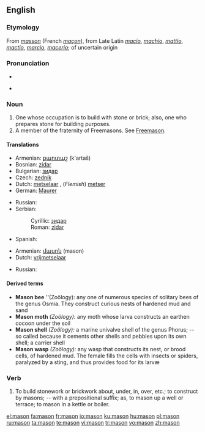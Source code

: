 {{wikipedia|dab=mason}}
{{also|Mason}}
==English==

===Etymology===
From {{etyl|fro}} ''[[masson]]'' (French ''[[maçon]]''), from Late Latin ''[[macio]]'', ''[[machio]]'', ''[[mattio]]'', ''[[mactio]]'', ''[[marcio]]'', ''[[macerio]]''; of uncertain origin

===Pronunciation===
* {{audio|en-us-mason.ogg|Audio (US)}}

* {{rhymes|eɪsən}}

===Noun===
{{en-noun}}

# One whose occupation is to build with stone or brick; also, one who prepares stone for building purposes.
# A member of the fraternity of Freemasons. See [[Freemason]].

====Translations====
{{trans-top|one who builds with stone or brick}}
* Armenian: [[քարտաշ]] (k'artaš)
* Bosnian: [[zidar#Bosnian|zidar]] {{m}}
* Bulgarian: [[зидар#Bulgarian|зидар]] {{m}}
* Czech: [[zedník]] {{m}}
* Dutch: [[metselaar]] {{m}}, (''Flemish'') [[metser]] {{m}}
* German: [[Maurer]] {{m}}
{{trans-mid}}
* Russian: {{t|ru|каменщик|tr=kámenščik|m}}
* Serbian:
*: Cyrillic: [[зидар#Serbian|зидар]] {{m}}
*: Roman: [[zidar#Serbian|zidar]] {{m}}
* Spanish: {{t|es|albañil|m}}
{{trans-bottom}}

{{trans-top|Freemason}}
* Armenian: [[մասոն]] (mason)
* Dutch: [[vrijmetselaar]] {{m}}
{{trans-mid}}
* Russian: {{t|ru|масон|tr=masón|m}}
{{trans-bottom}}

====Derived terms====
{{rfc|create separate entries}}
* '''Mason bee''' ''(Zoölogy):  any one of numerous species of solitary bees of the genus Osmia. They construct curious nests of hardened mud and sand
* '''Mason moth''' ''(Zoölogy):'' any moth whose larva constructs an earthen cocoon under the soil
* '''Mason shell''' ''(Zoölogy):'' a marine univalve shell of the genus Phorus; -- so called because it cements other shells and pebbles upon its own shell; a carrier shell
* '''Mason wasp''' ''(Zoölogy):'' any wasp that constructs its nest, or brood cells, of hardened mud. The female fills the cells with insects or spiders, paralyzed by a sting, and thus provides food for its larvæ

===Verb===
{{en-verb}}

# {{transitive}} To build stonework or brickwork about, under, in, over, etc.; to construct by masons; -- with a prepositional suffix; as, to mason up a well or terrace; to mason in a kettle or boiler.

[[el:mason]]
[[fa:mason]]
[[fr:mason]]
[[io:mason]]
[[ku:mason]]
[[hu:mason]]
[[pl:mason]]
[[ru:mason]]
[[ta:mason]]
[[te:mason]]
[[vi:mason]]
[[tr:mason]]
[[vo:mason]]
[[zh:mason]]
